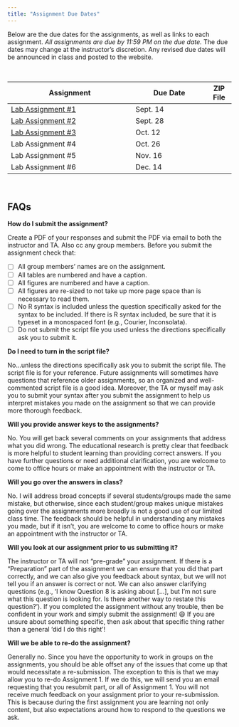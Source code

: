 ```yaml
---
title: "Assignment Due Dates"
---
```



Below are the due dates for the assignments, as well as links to each assignment. *All assignments are due by 11:59 PM on the due date.* The due dates may change at the instructor's discretion. Any revised due dates will be announced in class and posted to the website. 

<br />

<table class="table">

<thead>
<tr>
<th style="width:50%;">Assignment</th>
<!-- <th style="width:15%;">Due Date (T/R)</th> -->
<th style="width:30%;">Due Date</th>
<th style="width:10%;text-align:center">ZIP File</th>
</tr>
</thead>

<tbody>

<tr>
<td>
  [Lab Assignment \#1](assignments/assignment-01.html) 
</td>
<td>Sept. 14</td>
<td align="center" style="vertical-align:middle;">
  [<span class="fa-solid fa-file-signature"></span>](files/assignments/lab-assignment-01.zip)
</td>
</tr>



<tr>
<td>
  [Lab Assignment \#2](assignments/assignment-02.html)
</td>
<td>Sept. 28</td>
<td align="center" style="vertical-align:middle;">
  [<span class="fa-solid fa-file-signature"></span>](files/assignments/lab-assignment-02.zip)
</td>
</tr>


<tr>
<td>
  [Lab Assignment \#3](assignments/assignment-03.html)
</td>
<td>Oct. 12</td>
<td align="center" style="vertical-align:middle;">
  [<span class="fa-solid fa-file-signature"></span>](files/assignments/lab-assignment-03.zip)
</td>
</tr>


<tr>
<td>
  Lab Assignment \#4
</td>
<td>Oct. 26</td>
<td align="center" style="vertical-align:middle;">
  <!-- [<span class="fa-solid fa-file-signature"></span>](assignments/assignment-04-introduction-to-multiple-regression.html) -->
</td>
</tr>

<tr>
<td>Lab Assignment \#5</td>
<!-- <td>Nov. 12</td> -->
<td>Nov. 16</td>
<td align="center" style="vertical-align:middle;">
  <!-- [<span class="fa-solid fa-file-signature"></span>](assignments/assignment-05-regression-assumptions.html) -->
</td>
</td>
</tr>



<tr>
<td>Lab Assignment \#6</td>
<!-- <td>Nov. 19</td> -->
<td>Dec. 14</td>
<td align="center" style="vertical-align:middle;">
  <!-- [<span class="fa-solid fa-file-signature"></span>](assignments/assignment-06-dichotomous-categorical-predictors.html) -->
</td>
</tr>


</tbody>
</table>


<br />


## FAQs

**How do I submit the assignment?**

Create a PDF of your responses and submit the PDF via email to both the instructor and TA. Also cc any group members. Before you submit the assignment check that:

- [ ] All group members' names are on the assignment.
- [ ] All tables are numbered and have a caption.
- [ ] All figures are numbered and have a caption.
- [ ] All figures are re-sized to not take up more page space than is necessary to read them.
- [ ] No R syntax is included unless the question specifically asked for the syntax to be included. If there is R syntax included, be sure that it is typeset in a monospaced font (e.g., Courier, Inconsolata).
- [ ] Do not submit the script file you used unless the directions specifically ask you to submit it.



**Do I need to turn in the script file?**

No...unless the directions specifically ask you to submit the script file. The script file is for your reference. Future assignments will sometimes have questions that reference older assignments, so an organized and well-commented script file is a good idea. Moreover, the TA or myself may ask you to submit your syntax after you submit the assignment to help us interpret mistakes you made on the assignment so that we can provide more thorough feedback.


**Will you provide answer keys to the assignments?**

No. You will get back several comments on your assignments that address what you did wrong. The educational research is pretty clear that feedback is more helpful to student learning than providing correct answers. If you have further questions or need additional clarification, you are welcome to come to office hours or make an appointment with the instructor or TA.


**Will you go over the answers in class?**

No. I will address broad concepts if several students/groups made the same mistake, but otherwise, since each student/group makes unique mistakes going over the assignments more broadly is not a good use of our limited class time. The feedback should be helpful in understanding any mistakes you made, but if it isn't, you are welcome to come to office hours or make an appointment with the instructor or TA.


**Will you look at our assignment prior to us submitting it?**

The instructor or TA will not "pre-grade" your assignment. If there is a "Preparation" part of the assignment we can ensure that you did that part correctly, and we can also give you feedback about syntax, but we will not tell you if an answer is correct or not. We can also answer clarifying questions (e.g., 'I know Question 8 is asking about […], but I’m not sure what this question is looking for. Is there another way to restate this question?'). If you completed the assignment without any trouble, then be confident in your work and simply submit the assignment! 😄 If you are unsure about something specific, then ask about that specific thing rather than a general 'did I do this right'! 


**Will we be able to re-do the assignment?**

Generally no. Since you have the opportunity to work in groups on the assignments, you should be able offset any of the issues that come up that would necessitate a re-submission. The exception to this is that we may allow you to re-do Assignment 1. If we do this, we will send you an email requesting that you resubmit part, or all of Assignment 1. You will not receive much feedback on your assignment prior to your re-submission. This is because during the first assignment you are learning not only content, but also expectations around how to respond to the questions we ask.


